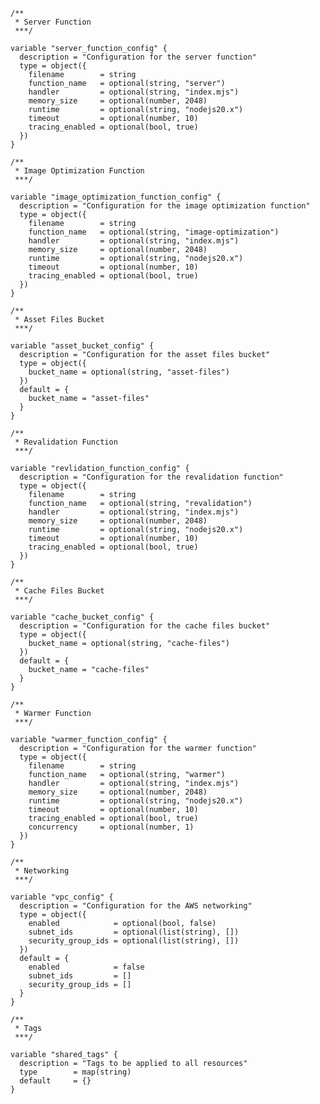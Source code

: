 ```hcl variables.tf
/**
 * Server Function
 ***/

variable "server_function_config" {
  description = "Configuration for the server function"
  type = object({
    filename        = string
    function_name   = optional(string, "server")
    handler         = optional(string, "index.mjs")
    memory_size     = optional(number, 2048)
    runtime         = optional(string, "nodejs20.x")
    timeout         = optional(number, 10)
    tracing_enabled = optional(bool, true)
  })
}

/**
 * Image Optimization Function
 ***/

variable "image_optimization_function_config" {
  description = "Configuration for the image optimization function"
  type = object({
    filename        = string
    function_name   = optional(string, "image-optimization")
    handler         = optional(string, "index.mjs")
    memory_size     = optional(number, 2048)
    runtime         = optional(string, "nodejs20.x")
    timeout         = optional(number, 10)
    tracing_enabled = optional(bool, true)
  })
}

/**
 * Asset Files Bucket
 ***/

variable "asset_bucket_config" {
  description = "Configuration for the asset files bucket"
  type = object({
    bucket_name = optional(string, "asset-files")
  })
  default = {
    bucket_name = "asset-files"
  }
}

/**
 * Revalidation Function
 ***/

variable "revlidation_function_config" {
  description = "Configuration for the revalidation function"
  type = object({
    filename        = string
    function_name   = optional(string, "revalidation")
    handler         = optional(string, "index.mjs")
    memory_size     = optional(number, 2048)
    runtime         = optional(string, "nodejs20.x")
    timeout         = optional(number, 10)
    tracing_enabled = optional(bool, true)
  })
}

/**
 * Cache Files Bucket
 ***/

variable "cache_bucket_config" {
  description = "Configuration for the cache files bucket"
  type = object({
    bucket_name = optional(string, "cache-files")
  })
  default = {
    bucket_name = "cache-files"
  }
}

/**
 * Warmer Function
 ***/

variable "warmer_function_config" {
  description = "Configuration for the warmer function"
  type = object({
    filename        = string
    function_name   = optional(string, "warmer")
    handler         = optional(string, "index.mjs")
    memory_size     = optional(number, 2048)
    runtime         = optional(string, "nodejs20.x")
    timeout         = optional(number, 10)
    tracing_enabled = optional(bool, true)
    concurrency     = optional(number, 1)
  })
}

/**
 * Networking
 ***/

variable "vpc_config" {
  description = "Configuration for the AWS networking"
  type = object({
    enabled            = optional(bool, false)
    subnet_ids         = optional(list(string), [])
    security_group_ids = optional(list(string), [])
  })
  default = {
    enabled            = false
    subnet_ids         = []
    security_group_ids = []
  }
}

/**
 * Tags
 ***/

variable "shared_tags" {
  description = "Tags to be applied to all resources"
  type        = map(string)
  default     = {}
}
```
